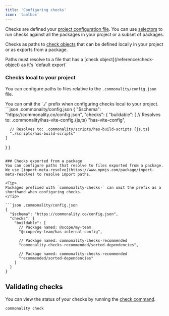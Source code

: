 ```yaml
---
title: 'Configuring checks'
icon: 'toolbox'
---
```


Checks are defined your [project configuration file](/reference/project-configuration).
You can use [selectors](/selectors) to run checks against all the packages in your project or a subset of packages.

Checks as paths to [check objects](/reference/check-object) that can be defined locally in your project or as exports from a package.

<Info>
  Paths must resolve to a file that has a [check
  object](/reference/check-object) as it's `default export`
</Info>

### Checks local to your project

You can configure paths to files relative to the `.commonality/config.json` file.

<Tip>
You can omit the `./` prefix when configuring checks local to your project.
</Tip>
```json .commonality/config.json
{
  "$schema": "https://commonality.co/config.json",
  "checks": {
    "buildable": [
      // Resolves to: .commonality/has-vite-config.{js,ts}
      "has-vite-config",

      // Resolves to: .commonality/scripts/has-build-scripts.{js,ts}
      "./scripts/has-build-scripts"
    ]

}
}

````

### Checks exported from a package
You can configure paths that resolve to files exported from a package. We use [import-meta-resolve](https://www.npmjs.com/package/import-meta-resolve) to resolve import paths.

<Tip>
Packages prefixed with `commonality-checks-` can omit the prefix as a shorthand when configuring checks.
</Tip>

```json .commonality/config.json
{
  "$schema": "https://commonality.co/config.json",
  "checks": {
    "buildable": [
      // Package named: @scope/my-team
      "@scope/my-team/has-internal-config",

      // Package named: commonality-checks-recommended
      "commonality-checks-recommended/sorted-dependencies",

      // Package named: commonality-checks-recommended
      "recommended/sorted-dependencies"
    ]
  }
}
````

## Validating checks

You can view the status of your checks by running the [check command](/reference/cli#check).

```bash
commonality check
```
